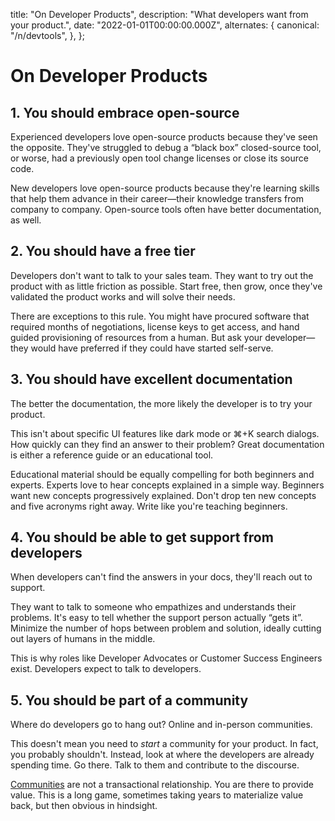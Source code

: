 
  title: "On Developer Products",
  description: "What developers want from your product.",
  date: "2022-01-01T00:00:00.000Z",
  alternates: {
    canonical: "/n/devtools",
  },
};

# On Developer Products <EstimatedTimeToRead slug="devtools" />

## 1. You should embrace open-source

Experienced developers love open-source products because they've seen the opposite. They've struggled to debug a “black box” closed-source tool, or worse, had a previously open tool change licenses or close its source code.

New developers love open-source products because they're learning skills that help them advance in their career—their knowledge transfers from company to company. Open-source tools often have better documentation, as well.

## 2. You should have a free tier

Developers don't want to talk to your sales team. They want to try out the product with as little friction as possible. Start free, then grow, once they've validated the product works and will solve their needs.

There are exceptions to this rule. You might have procured software that required months of negotiations, license keys to get access, and hand guided provisioning of resources from a human. But ask your developer—they would have preferred if they could have started self-serve.

## 3. You should have excellent documentation

The better the documentation, the more likely the developer is to try your product.

This isn't about specific UI features like dark mode or ⌘+K search dialogs. How quickly can they find an answer to their problem? Great documentation is either a reference guide or an educational tool.

Educational material should be equally compelling for both beginners and experts. Experts love to hear concepts explained in a simple way. Beginners want new concepts progressively explained. Don't drop ten new concepts and five acronyms right away. Write like you're teaching beginners.

## 4. You should be able to get support from developers

When developers can't find the answers in your docs, they'll reach out to support.

They want to talk to someone who empathizes and understands their problems. It's easy to tell whether the support person actually “gets it”. Minimize the number of hops between problem and solution, ideally cutting out layers of humans in the middle.

This is why roles like Developer Advocates or Customer Success Engineers exist. Developers expect to talk to developers.

## 5. You should be part of a community

Where do developers go to hang out? Online and in-person communities.

This doesn't mean you need to _start_ a community for your product. In fact, you probably shouldn't. Instead, look at where the developers are already spending time. Go there. Talk to them and contribute to the discourse.

[Communities](/n/moderation) are not a transactional relationship. You are there to provide value. This is a long game, sometimes taking years to materialize value back, but then obvious in hindsight.
